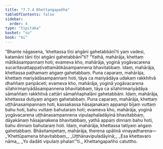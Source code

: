 ```yaml
---
title: "7.7.4 Khettaṅgapañha"
tableOfContents: false
sidebar:
  order: 4
type: "tipitaka"
basket: "su"
book: "mi"
---
```



<DynamicBreadcrumb />

<Division number="288" book="mi" bookNo="28">

<Paragraph number="1999" book="mi">
“Bhante nāgasena, ‘khettassa tīṇi aṅgāni gahetabbānī’ti yaṃ vadesi, katamāni tāni tīṇi aṅgāni gahetabbānī”ti? “Yathā, mahārāja, khettaṃ mātikāsampannaṃ hoti; evameva kho, mahārāja, yoginā yogāvacarena sucaritavattappaṭivattamātikāsampannena bhavitabbaṃ. Idaṃ, mahārāja, khettassa paṭhamaṃ aṅgaṃ gahetabbaṃ.
</Paragraph>

<Paragraph number="2000" book="mi">
Puna caparaṃ, mahārāja, khettaṃ mariyādāsampannaṃ hoti, tāya ca mariyādāya udakaṃ rakkhitvā dhaññaṃ paripāceti; evameva kho, mahārāja, yoginā yogāvacarena sīlahirimariyādāsampannena bhavitabbaṃ, tāya ca sīlahirimariyādāya sāmaññaṃ rakkhitvā cattāri sāmaññaphalāni gahetabbāni. Idaṃ, mahārāja, khettassa dutiyaṃ aṅgaṃ gahetabbaṃ.
</Paragraph>

<Paragraph number="2001" book="mi">
Puna caparaṃ, mahārāja, khettaṃ uṭṭhānasampannaṃ hoti, kassakassa hāsajanakaṃ appampi bījaṃ vuttaṃ bahu hoti, bahu vuttaṃ bahutaraṃ hoti; evameva kho, mahārāja, yoginā yogāvacarena uṭṭhānasampannena vipulaphaladāyinā bhavitabbaṃ, dāyakānaṃ hāsajanakena bhavitabbaṃ, yathā appaṃ dinnaṃ bahu hoti, bahu dinnaṃ bahutaraṃ hoti. Idaṃ, mahārāja, khettassa tatiyaṃ aṅgaṃ gahetabbaṃ. Bhāsitampetaṃ, mahārāja, therena upālinā vinayadharena—
</Paragraph>

<Paragraph number="2002" type="verses" book="mi">
_‘Khettūpamena bhavitabbaṃ,_  
_Uṭṭhānavipuladāyinā;_  
_Esa khettavaro nāma,_  
_Yo dadāti vipulaṃ phalan’”ti._  


</Paragraph>
</Division>

<Paragraph number="2003" type="center" book="mi">
Khettaṅgapañho catuttho.
</Paragraph>
